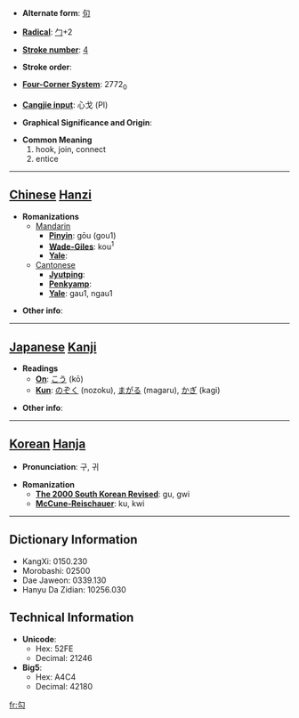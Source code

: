 * '''Alternate form''': [[句]]

* '''[[Wiktionary:Chinese radical index| Radical]]''': [[Wiktionary:Chinese radical index 勹|勹]]+2

* '''[[Wiktionary:Chinese total strokes index|Stroke number]]''': [[Wiktionary:Chinese total strokes index 4|4]]

* '''Stroke order''': 

* '''[[Wiktionary:Chinese four corner index|Four-Corner System]]''': 2772<sub>0</sub>

* '''[[Wiktionary:Chinese Cangjie index|Cangjie input]]''': 心戈 (PI)

* '''Graphical Significance and Origin''': 

* '''Common Meaning'''
*#hook, join, connect
*# entice


----

== [[Chinese]] [[Hanzi]] ==

* '''Romanizations'''
** [[Mandarin]]
*** '''[[Pinyin]]''': gōu (gou1)
*** '''[[Wade-Giles]]''': kou<sup>1</sup>
*** '''[[Yale]]''': 
**[[Cantonese]]
***'''[[Jyutping]]''':
***'''[[Penkyamp]]''': 
***'''[[Yale]]''': gau1, ngau1

* '''Other info''': 

----

== [[Japanese]] [[Kanji]] ==

* '''Readings'''
** '''[[On]]''': [[こう]] (kō)
** '''[[Kun]]''': [[のぞく]] (nozoku), [[まがる]] (magaru), [[かぎ]] (kagi)

* '''Other info''':  

----

== [[Korean]] [[Hanja]] ==

* '''Pronunciation''': 구, 귀

* '''Romanization'''
** '''[[The 2000 South Korean Revised Romanization|The 2000 South Korean Revised]]''': gu, gwi
** '''[[McCune-Reischauer]]''': ku, kwi

----

== Dictionary Information ==

* KangXi: 0150.230
* Morobashi: 02500
* Dae Jaweon: 0339.130
* Hanyu Da Zidian: 10256.030

== Technical Information ==

* '''Unicode''':
** Hex: 52FE
** Decimal: 21246
* '''Big5''':
** Hex: A4C4
** Decimal: 42180

[[fr:勾]]